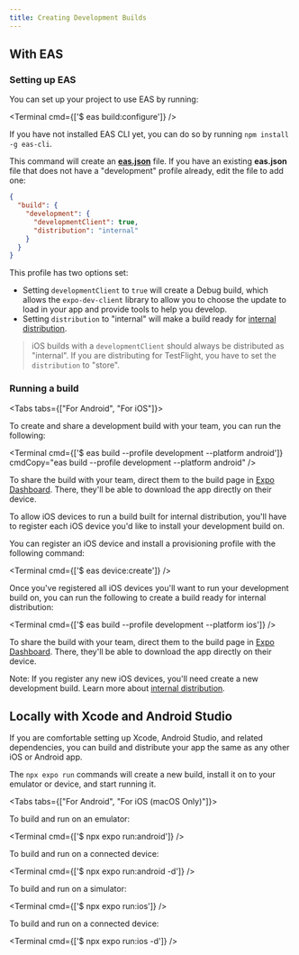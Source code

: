 ```yaml
---
title: Creating Development Builds
---
```



## With EAS

### Setting up EAS

You can set up your project to use EAS by running:

<Terminal cmd={['$ eas build:configure']} />

If you have not installed EAS CLI yet, you can do so by running `npm install -g eas-cli`.

This command will create an [**eas.json**](/build/eas-json.mdx) file.
If you have an existing **eas.json** file that does not have a "development" profile already, edit the file to add one:

```json
{
  "build": {
    "development": {
      "developmentClient": true,
      "distribution": "internal"
    }
  }
}
```

This profile has two options set:

- Setting `developmentClient` to `true` will create a Debug build, which allows the `expo-dev-client` library to allow you to choose the update to load in your app and provide tools to help you develop.
- Setting `distribution` to "internal" will make a build ready for [internal distribution](/build/internal-distribution).

> iOS builds with a `developmentClient` should always be distributed as "internal". If you are distributing for TestFlight, you have to set the `distribution` to "store".

### Running a build

<Tabs tabs={["For Android", "For iOS"]}>

<Tab>

To create and share a development build with your team, you can run the following:

<Terminal
  cmd={['$ eas build --profile development --platform android']}
  cmdCopy="eas build --profile development --platform android"
/>

To share the build with your team, direct them to the build page in [Expo Dashboard](https://expo.dev/accounts/[account]/projects/[project]/builds). There, they'll be able to download the app directly on their device.

</Tab>
<Tab>

To allow iOS devices to run a build built for internal distribution, you'll have to register each iOS device you'd like to install your development build on.

You can register an iOS device and install a provisioning profile with the following command:

<Terminal cmd={['$ eas device:create']} />

Once you've registered all iOS devices you'll want to run your development build on, you can run the following to create a build ready for internal distribution:

<Terminal cmd={['$ eas build --profile development --platform ios']} />

To share the build with your team, direct them to the build page in [Expo Dashboard](https://expo.dev/accounts/[account]/projects/[project]/builds). There, they'll be able to download the app directly on their device.

Note: If you register any new iOS devices, you'll need create a new development build. Learn more about [internal distribution](/build/internal-distribution).

</Tab>
</Tabs>

## Locally with Xcode and Android Studio

If you are comfortable setting up Xcode, Android Studio, and related dependencies, you can build and distribute your app the same as any other iOS or Android app.

The `npx expo run` commands will create a new build, install it on to your emulator or device, and start running it.

<Tabs tabs={["For Android", "For iOS (macOS Only)"]}>

<Tab>

To build and run on an emulator:

<Terminal cmd={['$ npx expo run:android']} />

To build and run on a connected device:

<Terminal cmd={['$ npx expo run:android -d']} />

</Tab>
<Tab>

To build and run on a simulator:

<Terminal cmd={['$ npx expo run:ios']} />

To build and run on a connected device:

<Terminal cmd={['$ npx expo run:ios -d']} />

</Tab>

</Tabs>

